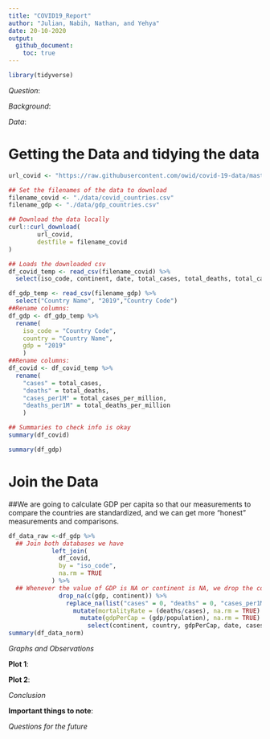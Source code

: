 ```yaml
---
title: "COVID19_Report"
author: "Julian, Nabih, Nathan, and Yehya"
date: 20-10-2020
output:
  github_document:
    toc: true
---
```


```r
library(tidyverse)
```

<!-- -------------------------------------------------- -->
*Question*:


<!-- -------------------------------------------------- -->
*Background*:

<!-- -------------------------------------------------- -->
*Data*:

# Getting the Data and tidying the data
<!------------------------------------------------------>
```r
url_covid <- "https://raw.githubusercontent.com/owid/covid-19-data/master/public/data/owid-covid-data.csv"

## Set the filenames of the data to download
filename_covid <- "./data/covid_countries.csv"
filename_gdp <- "./data/gdp_countries.csv"

## Download the data locally
curl::curl_download(
        url_covid,
        destfile = filename_covid
)

## Loads the downloaded csv
df_covid_temp <- read_csv(filename_covid) %>% 
  select(iso_code, continent, date, total_cases, total_deaths, total_cases_per_million, total_deaths_per_million, population)

df_gdp_temp <- read_csv(filename_gdp) %>% 
  select("Country Name", "2019","Country Code")
##Rename columns:
df_gdp <- df_gdp_temp %>% 
  rename(
    iso_code = "Country Code",
    country = "Country Name",
    gdp = "2019"
    )
##Rename columns:
df_covid <- df_covid_temp %>% 
  rename(
    "cases" = total_cases,
    "deaths" = total_deaths,
    "cases_per1M" = total_cases_per_million,
    "deaths_per1M" = total_deaths_per_million
    )

## Summaries to check info is okay
summary(df_covid)

summary(df_gdp)
```

# Join the Data
<!-- -------------------------------------------------- -->
##We are going to calculate GDP per capita so that our measurements to compare the countries are standardized, and we can get more "honest" measurements and comparisons.
```r

df_data_raw <-df_gdp %>%
  ## Join both databases we have
            left_join(
              df_covid,
              by = "iso_code",
              na.rm = TRUE
            ) %>% 
  ## Whenever the value of GDP is NA or continent is NA, we drop the country because we cant compare it to others. If teh value of a case/death count is NA, we set it to 0
              drop_na(c(gdp, continent)) %>%
                replace_na(list("cases" = 0, "deaths" = 0, "cases_per1M" = 0,  "deaths_per1M" = 0)) %>% 
                  mutate(mortalityRate = (deaths/cases), na.rm = TRUE) %>% 
                    mutate(gdpPerCap = (gdp/population), na.rm = TRUE) %>% 
                      select(continent, country, gdpPerCap, date, cases_per1M, deaths_per1M, mortalityRate)
summary(df_data_norm)
```

<!-- -------------------------------------------------- -->
*Graphs and Observations*

**Plot 1**:


**Plot 2**:


<!-- -------------------------------------------------- -->
*Conclusion*


**Important things to note**:


<!-- -------------------------------------------------- -->
*Questions for the future*




